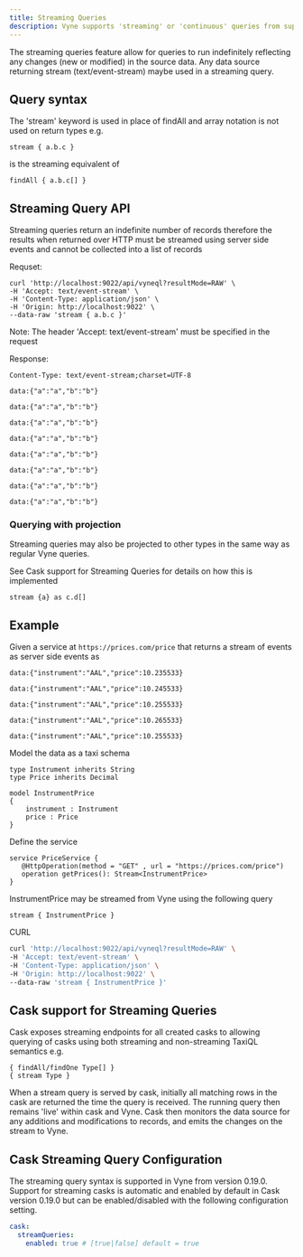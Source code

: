 ```yaml
---
title: Streaming Queries
description: Vyne supports 'streaming' or 'continuous' queries from supported sources.
---
```



The streaming queries feature allow for queries to run indefinitely reflecting any changes (new or modified) in the source data.  Any data source
returning stream (text/event-stream) maybe used in a streaming query.

## Query syntax

The 'stream' keyword is used in place of findAll and array notation is not used on return types e.g.

```text
stream { a.b.c }
```

is the streaming equivalent of

```text
findAll { a.b.c[] }
```


## Streaming Query API

Streaming queries return an indefinite number of records therefore the results when returned over HTTP must be streamed using server side events and
cannot be collected into a list of records

Requset:

```text
curl 'http://localhost:9022/api/vyneql?resultMode=RAW' \
-H 'Accept: text/event-stream' \
-H 'Content-Type: application/json' \
-H 'Origin: http://localhost:9022' \
--data-raw 'stream { a.b.c }'
```

Note: The header 'Accept: text/event-stream' must be specified in the request

Response:

```
Content-Type: text/event-stream;charset=UTF-8

data:{"a":"a","b":"b"}

data:{"a":"a","b":"b"}

data:{"a":"a","b":"b"}

data:{"a":"a","b":"b"}

data:{"a":"a","b":"b"}

data:{"a":"a","b":"b"}

data:{"a":"a","b":"b"}

data:{"a":"a","b":"b"}

```


### Querying with projection

Streaming queries may also be projected to other types in the same way as regular Vyne queries.

See <Link to="#cask-support-for-streaming-queries">Cask support for Streaming Queries</Link> for details on how this is implemented

```text
stream {a} as c.d[]
```

## Example

Given a service at `https://prices.com/price` that returns a stream of events as server side events as

```
data:{"instrument":"AAL","price":10.235533}

data:{"instrument":"AAL","price":10.245533}

data:{"instrument":"AAL","price":10.255533}

data:{"instrument":"AAL","price":10.265533}

data:{"instrument":"AAL","price":10.255533}

```

Model the data as a taxi schema


```InstrumentPrice.taxi
type Instrument inherits String
type Price inherits Decimal

model InstrumentPrice
{
    instrument : Instrument
    price : Price
}
```

Define the service

```
service PriceService {
   @HttpOperation(method = "GET" , url = "https://prices.com/price")
   operation getPrices(): Stream<InstrumentPrice>
}
```

InstrumentPrice may be streamed from Vyne using the following query

```
stream { InstrumentPrice }
```

CURL

```bash
curl 'http://localhost:9022/api/vyneql?resultMode=RAW' \
-H 'Accept: text/event-stream' \
-H 'Content-Type: application/json' \
-H 'Origin: http://localhost:9022' \
--data-raw 'stream { InstrumentPrice }'
```

## Cask support for Streaming Queries

Cask exposes streaming endpoints for all created casks to allowing querying of casks using both streaming and non-streaming TaxiQL semantics e.g.

```
{ findAll/findOne Type[] }
{ stream Type }
```

When a stream query is served by cask, initially all matching rows in the cask are returned the time the query is received.  The running query then remains 'live' within cask and Vyne.  Cask then monitors the data source for any additions and modifications to records, and emits the changes on the stream to Vyne.


## Cask Streaming Query Configuration

The streaming query syntax is supported in Vyne from version 0.19.0.  Support for streaming casks is automatic and enabled by default in Cask
version 0.19.0 but can be enabled/disabled with the following configuration setting.

```yml
cask:
  streamQueries:
    enabled: true # [true|false] default = true

```

